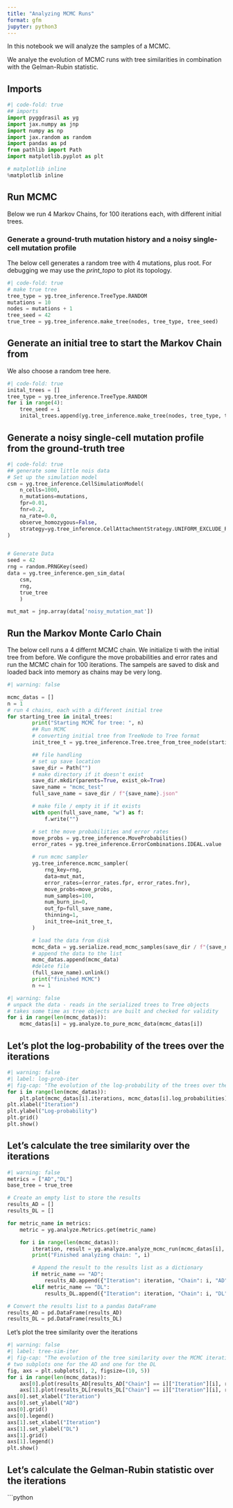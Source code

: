 ```yaml
---
title: "Analyzing MCMC Runs"
format: gfm
jupyter: python3
---
```



In this notebook we will analyze the samples of a MCMC.

We analye the evolution of MCMC runs with tree similarities in combination with the Gelman-Rubin statistic.

## Imports
```python
#| code-fold: true 
## imports
import pyggdrasil as yg
import jax.numpy as jnp
import numpy as np
import jax.random as random
import pandas as pd
from pathlib import Path
import matplotlib.pyplot as plt

# matplotlib inline
%matplotlib inline 
```

## Run MCMC
Below we run 4 Markov Chains, for 100 iterations each, with different initial trees.

### Generate a ground-truth mutation history and a noisy single-cell mutation profile
The below cell generates a random tree with 4 mutations, plus root. For debugging we may use the _print_topo_ to plot its topology.
```python
#| code-fold: true 
# make true tree
tree_type = yg.tree_inference.TreeType.RANDOM
mutations = 10
nodes = mutations + 1
tree_seed = 42
true_tree = yg.tree_inference.make_tree(nodes, tree_type, tree_seed) 
```

##  Generate an initial tree to start the Markov Chain from
We also choose a random tree here. 

```python
#| code-fold: true 
inital_trees = []
tree_type = yg.tree_inference.TreeType.RANDOM
for i in range(4):
    tree_seed = i
    inital_trees.append(yg.tree_inference.make_tree(nodes, tree_type, tree_seed))
```


##  Generate a noisy single-cell mutation profile from the ground-truth tree

```python
#| code-fold: true 
## generate some little nois data
# Set up the simulation model
csm = yg.tree_inference.CellSimulationModel(
    n_cells=1000,
    n_mutations=mutations,
    fpr=0.01,
    fnr=0.2,
    na_rate=0.0,
    observe_homozygous=False,
    strategy=yg.tree_inference.CellAttachmentStrategy.UNIFORM_EXCLUDE_ROOT,
)


# Generate Data
seed = 42
rng = random.PRNGKey(seed)
data = yg.tree_inference.gen_sim_data(
    csm,
    rng,
    true_tree
    )

mut_mat = jnp.array(data['noisy_mutation_mat'])
```

##  Run the Markov Monte Carlo Chain
The below cell runs a 4 differnt MCMC chain. We initialize ti with the initial tree from before.
We configure the move probabilities and error rates and run the MCMC chain for 100 iterations.
The sampels are saved to disk and loaded back into memory as chains may be very long.

```python
#| warning: false

mcmc_datas = []
n = 1
# run 4 chains, each with a different initial tree
for starting_tree in inital_trees:
        print("Starting MCMC for tree: ", n)
        ## Run MCMC
        # converting initial tree from TreeNode to Tree format
        init_tree_t = yg.tree_inference.Tree.tree_from_tree_node(starting_tree)

        ## file handling
        # set up save location
        save_dir = Path("")
        # make directory if it doesn't exist
        save_dir.mkdir(parents=True, exist_ok=True)
        save_name = "mcmc_test"
        full_save_name = save_dir / f"{save_name}.json"

        # make file / empty it if it exists
        with open(full_save_name, "w") as f:
            f.write("")

        # set the move probabilities and error rates
        move_probs = yg.tree_inference.MoveProbabilities()
        error_rates = yg.tree_inference.ErrorCombinations.IDEAL.value

        # run mcmc sampler
        yg.tree_inference.mcmc_sampler(
            rng_key=rng,
            data=mut_mat,
            error_rates=(error_rates.fpr, error_rates.fnr),
            move_probs=move_probs,
            num_samples=100,
            num_burn_in=0,
            out_fp=full_save_name,
            thinning=1,
            init_tree=init_tree_t,
        )

        # load the data from disk
        mcmc_data = yg.serialize.read_mcmc_samples(save_dir / f"{save_name}.json")
        # append the data to the list
        mcmc_datas.append(mcmc_data)
        #delete file
        (full_save_name).unlink()
        print("finished MCMC")
        n += 1
```

```python
#| warning: false
# unpack the data - reads in the serialized trees to Tree objects
# takes some time as tree objects are built and checked for validity
for i in range(len(mcmc_datas)):
    mcmc_datas[i] = yg.analyze.to_pure_mcmc_data(mcmc_datas[i])
```


## Let's plot the log-probability of the trees over the iterations
```python
#| warning: false
#| label: log-prob-iter
#| fig-cap: "The evolution of the log-probability of the trees over the MCMC iterations."
for i in range(len(mcmc_datas)):
    plt.plot(mcmc_datas[i].iterations, mcmc_datas[i].log_probabilities)
plt.xlabel("Iteration")
plt.ylabel("Log-probability")
plt.grid()
plt.show()
```

## Let's calculate the tree similarity over the iterations
```python
#| warning: false
metrics = ["AD","DL"]
base_tree = true_tree

# Create an empty list to store the results
results_AD = []
results_DL = []

for metric_name in metrics:
    metric = yg.analyze.Metrics.get(metric_name)

    for i in range(len(mcmc_datas)):
        iteration, result = yg.analyze.analyze_mcmc_run(mcmc_datas[i], metric, base_tree)
        print("Finished analyzing chain: ", i)

        # Append the result to the results list as a dictionary
        if metric_name == "AD":
            results_AD.append({"Iteration": iteration, "Chain": i, "AD": result})
        elif metric_name == "DL":
            results_DL.append({"Iteration": iteration, "Chain": i, "DL": result})

# Convert the results list to a pandas DataFrame
results_AD = pd.DataFrame(results_AD)
results_DL = pd.DataFrame(results_DL)
```



Let's plot the tree similarity over the iterations
```python
#| warning: false
#| label: tree-sim-iter
#| fig-cap: "The evolution of the tree similarity over the MCMC iterations."
# two subplots one for the AD and one for the DL
fig, axs = plt.subplots(1, 2, figsize=(10, 5))
for i in range(len(mcmc_datas)):
    axs[0].plot(results_AD[results_AD["Chain"] == i]["Iteration"][i], results_AD[results_AD["Chain"] == i]["AD"][i], label=f"Chain {i}")
    axs[1].plot(results_DL[results_DL["Chain"] == i]["Iteration"][i], results_DL[results_DL["Chain"] == i]["DL"][i], label=f"Chain {i}")
axs[0].set_xlabel("Iteration")
axs[0].set_ylabel("AD")
axs[0].grid()
axs[0].legend()
axs[1].set_xlabel("Iteration")
axs[1].set_ylabel("DL")
axs[1].grid()
axs[1].legend()
plt.show()
```

## Let's calculate the Gelman-Rubin statistic over the iterations
```python

